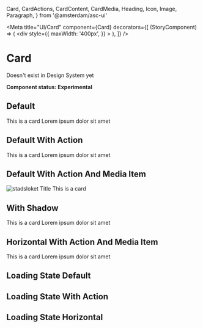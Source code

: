   Card,
  CardActions,
  CardContent,
  CardMedia,
  Heading,
  Icon,
  Image,
  Paragraph,
} from '@amsterdam/asc-ui'

<Meta
  title="UI/Card"
  component={Card}
  decorators={[
    (StoryComponent) => (
      <div
        style={{
          maxWidth: '400px',
        }}
      >
        <StoryComponent />
      </div>
    ),
  ]}
/>

# Card

Doesn't exist in Design System yet

**Component status: Experimental**

## Default

<Canvas>
  <Story name="Default">
    <Card maxWidth={250}>
      <CardContent>
        <Heading as="h6">This is a card</Heading>
        <Paragraph>Lorem ipsum dolor sit amet</Paragraph>
      </CardContent>
    </Card>
  </Story>
</Canvas>

## Default With Action

<Canvas>
  <Story name="Default With Action">
    <Card maxWidth={250}>
      <CardContent>
        <Heading as="h6">This is a card</Heading>
        <Paragraph>Lorem ipsum dolor sit amet</Paragraph>
      </CardContent>
      <CardActions>
        <Icon size={15}>
          <ChevronRight />
        </Icon>
      </CardActions>
    </Card>
  </Story>
</Canvas>

## Default With Action And Media Item

<Canvas>
  <Story name="Default With Action And Media Item">
    <Card maxWidth={250}>
      <CardMedia>
        <Image src="https://picsum.photos/300/200/" alt="stadsloket" square />
      </CardMedia>
      <CardContent>
        <Heading as="h6">Title</Heading>
        <Paragraph>This is a card</Paragraph>
      </CardContent>
      <CardActions>
        <Icon size={15}>
          <ChevronRight />
        </Icon>
      </CardActions>
    </Card>
  </Story>
</Canvas>

## With Shadow

<Canvas>
  <Story name="With Shadow">
    <Card maxWidth={250} backgroundColor="level2" shadow>
      <CardContent>
        <Heading as="h6">This is a card</Heading>
        <Paragraph>Lorem ipsum dolor sit amet</Paragraph>
      </CardContent>
      <CardActions>
        <Icon size={15}>
          <ChevronRight />
        </Icon>
      </CardActions>
    </Card>
  </Story>
</Canvas>

## Horizontal With Action And Media Item

<Canvas>
  <Story name="Horizontal With Action And Media Item">
    <Card maxWidth={450} horizontal>
      <CardMedia maxWidth={100} backgroundColor="level2">
        <Icon size={25}>
          <Download />
        </Icon>
      </CardMedia>
      <CardContent>
        <Heading as="h6">This is a card</Heading>
        <Paragraph>Lorem ipsum dolor sit amet</Paragraph>
      </CardContent>
      <CardActions>
        <Icon size={15}>
          <ChevronRight />
        </Icon>
      </CardActions>
    </Card>
  </Story>
</Canvas>

## Loading State Default

<Canvas>
  <Story name="Loading State Default">
    <Card maxWidth={250} isLoading>
      <CardContent>
        <Heading as="h6" />
        <Paragraph />
      </CardContent>
    </Card>
  </Story>
</Canvas>

## Loading State With Action

<Canvas>
  <Story name="Loading State With Action">
    <Card maxWidth={250} isLoading>
      <CardContent>
        <Heading as="h6" />
        <Paragraph />
      </CardContent>
      <CardActions>
        <Icon size={15}>
          <ChevronRight />
        </Icon>
      </CardActions>
    </Card>
  </Story>
</Canvas>

## Loading State Horizontal

<Canvas>
  <Story name="Loading State Horizontal">
    <Card maxWidth={450} horizontal isLoading>
      <CardMedia backgroundColor="level2">
        <Icon size={25}>
          <Download />
        </Icon>
      </CardMedia>
      <CardContent>
        <Heading as="h6" />
        <Paragraph />
      </CardContent>
      <CardActions>
        <Icon size={15}>
          <ChevronRight />
        </Icon>
      </CardActions>
    </Card>
  </Story>
</Canvas>
